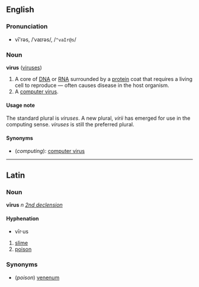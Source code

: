 ==English==
===Pronunciation===
*vī'rəs, /ˈvaɪrəs/, /<tt>"vaIr@s</tt>/

===Noun===
'''virus''' ([[viruses]])

#A core of [[DNA]] or [[RNA]] surrounded by a [[protein]] coat that requires a living cell to reproduce &mdash; often causes disease in the host organism.
#A [[computer virus]].

====Usage note====
The standard plural is ''viruses''. A new plural, ''virii'' has emerged for use in the computing sense. ''viruses'' is still the preferred plural.

====Synonyms====
*(''computing''): [[computer virus]]

----

==Latin==
===Noun===
'''vīrus''' ''n'' ''[[Wiktionary Appendix:Latin second declension|2nd declension]]''

====Hyphenation====
*vīr·us

#[[slime]]
#[[poison]]

===Synonyms===
*(''poison'') [[venenum]]